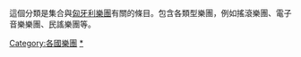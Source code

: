 這個分類是集合與[[匈牙利|匈牙利]][[樂團|樂團]]有關的條目。包含各類型樂團，例如搖滾樂團、電子音樂樂團、民謠樂團等。
{{Commonscat|Musical groups from Hungary}}

[[Category:各國樂團|Category:各國樂團]]
[[Category:匈牙利歌手|*]]